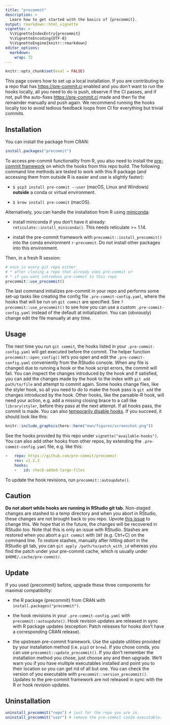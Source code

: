 ```yaml
---
title: "precommit"
description: > 
  Learn how to get started with the basics of {precommit}.
output: rmarkdown::html_vignette
vignette: >
  %\VignetteIndexEntry{precommit}
  %\VignetteEncoding{UTF-8}
  %\VignetteEngine{knitr::rmarkdown}
editor_options: 
  markdown: 
    wrap: 72
---
```


```r
knitr::opts_chunk$set(eval = FALSE)
```

This page covers how to set up a local installation. If you are
contributing to a repo that has <https://pre-commit.ci> enabled and you
don't want to run the hooks locally, all you need to do is push, observe
if the CI passes, and if not, pull the auto-fixes
<https://pre-commit.ci> made and then fix the remainder manually and
push again. We recommend running the hooks locally too to avoid tedious
feedback loops from CI for everything but trivial commits.

## Installation

You can install the package from CRAN:

```r
install.packages("precommit")
```

To access pre-commit functionality from R, you also need to install the
[pre-commit framework](https://pre-commit.com) on which the hooks from
this repo build. The following command line methods are tested to work
with this R package (and accessing them from outside R is easier and use
is slightly faster):

-   `$ pip3 install pre-commit --user` (macOS, Linux and Windows)
    **outside** a conda or virtual environment.

-   `$ brew install pre-commit` (macOS).

Alternatively, you can handle the installation from R using
[miniconda](https://docs.conda.io/en/latest/miniconda.html):

-   install miniconda if you don't have it already:
    `reticulate::install_miniconda()`. This needs reticulate \>= 1.14.

-   install the pre-commit framework with
    `precommit::install_precommit()` into the conda environment
    `r-precommit`. Do not install other packages into this environment.

Then, in a fresh R session:

```r
# once in every git repo either
# * after cloning a repo that already uses pre-commit or
# * if you want introduce pre-commit to this repo
precommit::use_precommit()
```

The last command initializes pre-commit in your repo and performs some
set-up tasks like creating the config file `.pre-commit-config.yaml`,
where the hooks that will be run on `git commit` are specified. See
`?precommit::use_precommit()` to see how you can use a custom
`.pre-commit-config.yaml` instead of the default at initialization. You
can (obviously) change edit the file manually at any time.

## Usage

The next time you run `git commit`, the hooks listed in your
`.pre-commit-config.yaml` will get executed before the commit. The
helper function `precommit::open_config()` let's you open and edit the
`.pre-commit-config.yaml` conveniently from the RStudio console. When
any file is changed due to running a hook or the hook script errors, the
commit will fail. You can inspect the changes introduced by the hook and
if satisfied, you can add the changes made by the hook to the index with
`git add path/to/file` and attempt to commit again. Some hooks change
files, like the styler hook, so all you need to do to make the hook pass
is `git add` the changes introduced by the hook. Other hooks, like the
parsable-R hook, will need your action, e.g. add a missing closing brace
to a call like `library(styler`, before they pass at the next attempt.
If all hooks pass, the commit is made. You can also [temporarily disable
hooks](https://pre-commit.com/#temporarily-disabling-hooks). If you
succeed, it should look like this:

```r
knitr::include_graphics(here::here("man/figures/screenshot.png"))
```

See the hooks provided by this repo under `vignette("available-hooks")`.
You can also add other hooks from other repos, by extending the
`.pre-commit-config.yaml` file, e.g. like this:

``` yaml
-   repo: https://github.com/pre-commit/precommit
    rev: v1.2.3
    hooks: 
    -   id: check-added-large-files
```

To update the hook revisions, run `precommit::autoupdate()`.

## Caution

**Do not abort while hooks are running in RStudio git tab.** Non-staged
changes are stashed to a temp directory and when you abort in RStudio,
these changes are not brought back to you repo. Upvote [this
issue](https://github.com/rstudio/rstudio/issues/6471) to change this.
We hope that in the future, the changes will be recovered in RStudio
too. Note that this is only an issue with RStudio. Stashes are restored
when you abort a `git commit` with `INT` (e.g. Ctrl+C) on the command
line. To restore stashes, manually after hitting *abort* in the RStudio
git tab, you can `git apply /path/to/patch_with_id` whereas you find the
patch under your pre-commit cache, which is usually under
`$HOME/.cache/pre-commit/`.

## Update

If you used {precommit} before, upgrade these three components for
maximal compatibility:

-   the R package {precommit} from CRAN with
    `install.packages("precommit")`.

-   the hook revisions in your `.pre-commit-config.yaml` with
    `precommit::autoupdate()`. Hook revision updates are released in
    sync with R package updates (exception: Patch releases for hooks
    don't have a corresponding CRAN release).

-   the upstream pre-commit framework. Use the update utilities provided
    by your installation method (i.e. `pip3` or `brew`). If you chose
    conda, you can use `precommit::update_precommit()`. If you don't
    remember the installation method you chose, just choose any and then
    upgrade. We'll warn you if you have multiple executables installed
    and point you to their location so you can get rid of all but one.
    You can check the version of you executable with
    `precommit::version_precommit()`. Updates to the pre-commit
    framework are not released in sync with the R or hook revision
    updates.

## Uninstallation

```r
uninstall_precommit("repo") # just for the repo you are in.
uninstall_precommit("user") # remove the pre-commit conda executable.
```
